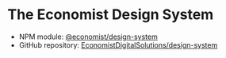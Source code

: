 <Meta title="Introduction" />

# The Economist Design System

* NPM module: [@economist/design-system](https://www.npmjs.com/package/@economist/design-system)
* GitHub repository: [EconomistDigitalSolutions/design-system](https://github.com/EconomistDigitalSolutions/design-system)
